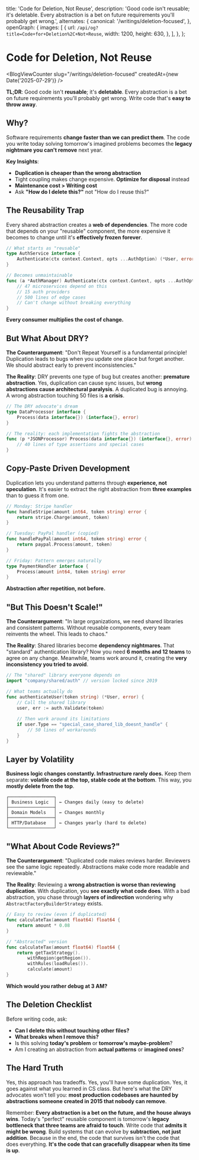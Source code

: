 
  title: 'Code for Deletion, Not Reuse',
  description: 'Good code isn\'t reusable; it\'s deletable. Every abstraction is a bet on future requirements you\'ll probably get wrong.',
  alternates: {
    canonical: '/writings/deletion-focused',
  },
  openGraph: {
    images: [
      {
        url: `/api/og?title=Code+for+Deletion%2C+Not+Reuse`,
        width: 1200,
        height: 630,
      },
    ],
  },
};

# Code for Deletion, Not Reuse
<BlogViewCounter slug="/writings/deletion-focused" createdAt={new Date('2025-07-29')} />
<TableOfContents />

**TL;DR**: Good code isn't **reusable**; it's **deletable**. Every abstraction is a bet on future requirements you'll probably get wrong. Write code that's **easy to throw away**.

## Why?

Software requirements **change faster than we can predict them**. The code you write today solving tomorrow's imagined problems becomes the **legacy nightmare you can't remove** next year.

**Key Insights**:
- **Duplication is cheaper than the wrong abstraction**
- Tight coupling makes change expensive. **Optimize for disposal** instead
- **Maintenance cost > Writing cost**
- Ask **"How do I delete this?"** not "How do I reuse this?"

## The Reusability Trap

Every shared abstraction creates a **web of dependencies**. The more code that depends on your "reusable" component, the more expensive it becomes to change until it's **effectively frozen forever**.

```go
// What starts as "reusable"
type AuthService interface {
    Authenticate(ctx context.Context, opts ...AuthOption) (*User, error)
}

// Becomes unmaintainable
func (a *AuthManager) Authenticate(ctx context.Context, opts ...AuthOption) (*User, error) {
    // 47 microservices depend on this
    // 15 auth providers
    // 500 lines of edge cases
    // Can't change without breaking everything
}
```

**Every consumer multiplies the cost of change.**

## But What About DRY?

**The Counterargument**: "Don't Repeat Yourself is a fundamental principle! Duplication leads to bugs when you update one place but forget another. We should abstract early to prevent inconsistencies."

**The Reality**: DRY prevents one type of bug but creates another: **premature abstraction**. Yes, duplication can cause sync issues, but **wrong abstractions cause architectural paralysis**. A duplicated bug is annoying. A wrong abstraction touching 50 files is **a crisis**.

```go
// The DRY advocate's dream
type DataProcessor interface {
    Process(data interface{}) (interface{}, error)
}

// The reality: each implementation fights the abstraction
func (p *JSONProcessor) Process(data interface{}) (interface{}, error) {
    // 40 lines of type assertions and special cases
}
```

## Copy-Paste Driven Development

Duplication lets you understand patterns through **experience, not speculation**. It's easier to extract the right abstraction from **three examples** than to guess it from one.

```go
// Monday: Stripe handler
func handleStripe(amount int64, token string) error {
    return stripe.Charge(amount, token)
}

// Tuesday: PayPal handler (copied)
func handlePayPal(amount int64, token string) error {
    return paypal.Process(amount, token)
}

// Friday: Pattern emerges naturally
type PaymentHandler interface {
    Process(amount int64, token string) error
}
```

**Abstraction after repetition, not before.**

## "But This Doesn't Scale!"

**The Counterargument**: "In large organizations, we need shared libraries and consistent patterns. Without reusable components, every team reinvents the wheel. This leads to chaos."

**The Reality**: Shared libraries become **dependency nightmares**. That "standard" authentication library? Now you need **6 months and 12 teams** to agree on any change. Meanwhile, teams work around it, creating the **very inconsistency you tried to avoid**.

```go
// The "shared" library everyone depends on
import "company/shared/auth" // version locked since 2019

// What teams actually do
func authenticateUser(token string) (*User, error) {
    // Call the shared library
    user, err := auth.Validate(token)
    
    // Then work around its limitations
    if user.Type == "special_case_shared_lib_doesnt_handle" {
        // 50 lines of workarounds
    }
}
```

## Layer by Volatility

**Business logic changes constantly. Infrastructure rarely does.** Keep them separate: **volatile code at the top, stable code at the bottom**. This way, you **mostly delete from the top**.

```
┌─────────────────┐
│ Business Logic  │ ← Changes daily (easy to delete)
├─────────────────┤
│ Domain Models   │ ← Changes monthly
├─────────────────┤
│ HTTP/Database   │ ← Changes yearly (hard to delete)
└─────────────────┘
```

## "What About Code Reviews?"

**The Counterargument**: "Duplicated code makes reviews harder. Reviewers see the same logic repeatedly. Abstractions make code more readable and reviewable."

**The Reality**: Reviewing a **wrong abstraction is worse than reviewing duplication**. With duplication, you **see exactly what code does**. With a bad abstraction, you chase through **layers of indirection** wondering why `AbstractFactoryBuilderStrategy` exists.

```go
// Easy to review (even if duplicated)
func calculateTax(amount float64) float64 {
    return amount * 0.08
}

// "Abstracted" version
func calculateTax(amount float64) float64 {
    return getTaxStrategy().
        withRegion(getRegion()).
        withRules(loadRules()).
        calculate(amount)
}
```

**Which would you rather debug at 3 AM?**

## The Deletion Checklist

Before writing code, ask:
- **Can I delete this without touching other files?**
- **What breaks when I remove this?**
- Is this solving **today's problem** or **tomorrow's maybe-problem**?
- Am I creating an abstraction from **actual patterns** or **imagined ones**?

## The Hard Truth

Yes, this approach has tradeoffs. Yes, you'll have some duplication. Yes, it goes against what you learned in CS class. But here's what the DRY advocates won't tell you: **most production codebases are haunted by abstractions someone created in 2015 that nobody can remove**.

Remember: **Every abstraction is a bet on the future, and the house always wins**. Today's "perfect" reusable component is tomorrow's **legacy bottleneck that three teams are afraid to touch**. Write code that **admits it might be wrong**. Build systems that can evolve by **subtraction, not just addition**. Because in the end, the code that survives isn't the code that does everything. **It's the code that can gracefully disappear when its time is up**. 